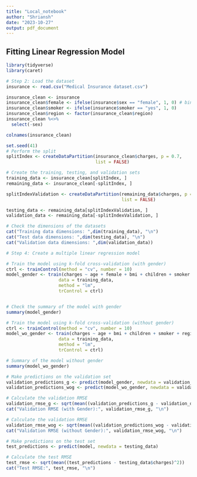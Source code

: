 ```yaml
---
title: "Local_notebook"
author: "Shriansh"
date: "2023-10-27"
output: pdf_document
---
```


## Fitting Linear Regression Model
```r
library(tidyverse)
library(caret)
```


```r
# Step 2: Load the dataset
insurance <- read.csv("Medical Insurance dataset.csv")

```

```r
insurance_clean <- insurance
insurance_clean$female <- ifelse(insurance$sex == "female", 1, 0) # binary var
insurance_clean$smoker <- ifelse(insurance$smoker == "yes", 1, 0) 
insurance_clean$region <- factor(insurance_clean$region)
insurance_clean %<>% 
  select(-sex)
```

```r
colnames(insurance_clean)
```

```r
set.seed(41)
# Perform the split
splitIndex <- createDataPartition(insurance_clean$charges, p = 0.7, 
                                  list = FALSE)

# Create the training, testing, and validation sets
training_data <- insurance_clean[splitIndex, ]
remaining_data <- insurance_clean[-splitIndex, ]

splitIndexValidation <- createDataPartition(remaining_data$charges, p = 0.5, 
                                            list = FALSE)

testing_data <- remaining_data[splitIndexValidation, ]
validation_data <- remaining_data[-splitIndexValidation, ]

# Check the dimensions of the datasets
cat("Training data dimensions: ",dim(training_data), "\n")
cat("Test data dimensions: ",dim(testing_data), "\n")
cat("Validation data dimensions: ",dim(validation_data))

```

```r
# Step 4: Create a multiple linear regression model

# Train the model using k-fold cross-validation (with gender)
ctrl <- trainControl(method = "cv", number = 10)
model_gender <- train(charges ~ age + female + bmi + children + smoker + region, 
                    data = training_data, 
                    method = "lm",
                    trControl = ctrl)


# Check the summary of the model with gender
summary(model_gender)
```


```r
# Train the model using k-fold cross-validation (without gender)
ctrl <- trainControl(method = "cv", number = 10)
model_wo_gender <- train(charges ~ age + bmi + children + smoker + region, 
                    data = training_data, 
                    method = "lm",
                    trControl = ctrl)

# Summary of the model without gender
summary(model_wo_gender)
```


```r
# Make predictions on the validation set
validation_predictions_g <- predict(model_gender, newdata = validation_data)
validation_predictions_wog <- predict(model_wo_gender, newdata = validation_data)
```

```r
# Calculate the validation RMSE
validation_rmse_g <- sqrt(mean((validation_predictions_g - validation_data$charges)^2))
cat("Validation RMSE (with Gender):", validation_rmse_g, "\n")
```


```r
# Calculate the validation RMSE
validation_rmse_wog <- sqrt(mean((validation_predictions_wog - validation_data$charges)^2))
cat("Validation RMSE (without Gender):", validation_rmse_wog, "\n")
```


```r
# Make predictions on the test set
test_predictions <- predict(model, newdata = testing_data)

# Calculate the test RMSE
test_rmse <- sqrt(mean((test_predictions - testing_data$charges)^2))
cat("Test RMSE:", test_rmse, "\n")

```

```r

```
